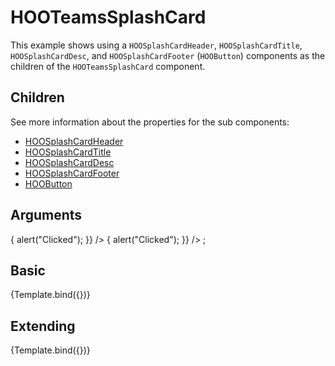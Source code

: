 
<Meta title="Organisms/Cards/HOOTeamsSplashCard" component={HOOTeamsSplashCard}/>

# HOOTeamsSplashCard

This example shows using a `HOOSplashCardHeader`, `HOOSplashCardTitle`, `HOOSplashCardDesc`, and `HOOSplashCardFooter` (`HOOButton`) components as the children of the `HOOTeamsSplashCard` component.

## Children

See more information about the properties for the sub components:

- [HOOSplashCardHeader](?path=/docs/molecules-card-elements-hoosplashcardheader--basic)
- [HOOSplashCardTitle](?path=/docs/molecules-card-elements-hoosplashcardtitle--basic)
- [HOOSplashCardDesc](?path=/docs/molecules-card-elements-hoosplashcarddesc--basic)
- [HOOSplashCardFooter](?path=/docs/molecules-card-elements-hoosplashcardfooter--basic)
- [HOOButton](?path=/docs/atoms-buttons-hoobutton--primary)

## Arguments

<ArgsTable of={HOOTeamsSplashCard} />

  <HOOSplashCardHeader imageSource="https://placekitten.com/320/180" imageAlt="Kitten" />
  <HOOSplashCardTitle title="My Teams Splash Card" />
  <HOOSplashCardDesc description="My Teams Splash Card Description" />
  <HOOSplashCardFooter>
    <HOOButton type={HOOButtonType.Primary} label="Create Something" onClick={() => { alert("Clicked"); }} />
    <HOOButton type={HOOButtonType.Standard} label="Call to Action" onClick={() => { alert("Clicked"); }} />
  </HOOSplashCardFooter>
</HOOTeamsSplashCard>;

## Basic
<Canvas>
  <Story 
    name="Basic"
    args = { 
      { }
    }>
    {Template.bind({})}
  </Story>
</Canvas>

## Extending
<Canvas>
  <Story 
    name="Extending"
    args = { 
     { rootElementAttributes: { style: { backgroundColor: "pink" } }}
    }>
    {Template.bind({})}
  </Story>
</Canvas>